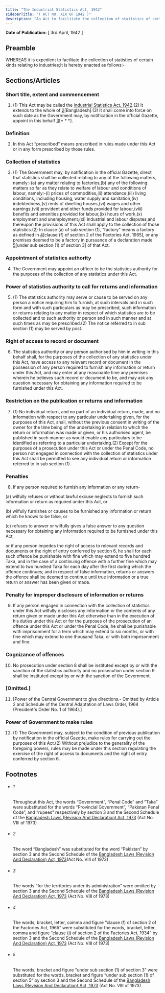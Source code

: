 ```yaml
---
title: "The Industrial Statistics Act, 1942"
sidebarTitle: "( ACT NO. XIX OF 1942 )"
description: "An Act to facilitate the collection of statistics of certain kinds relating to industries.1♣"
---
```


**Date of Publication:** [ 3rd April, 1942 ]

## Preamble

WHEREAS it is expedient to facilitate the collection of statistics of certain kinds relating to industries;It is hereby enacted as follows:-

## Sections/Articles

### Short title, extent and commencement

1. (1) This Act may be called the [Industrial Statistics Act, 1942](/act-194.html "Industrial Statistics Act, 1942").(2) It extends to the whole of [2](1)[Bangladesh].(3) It shall come into force on such date as the Government may, by notification in the official Gazette, appoint in this behalf [3](2)[\* \* \*].

### Definition

2. In this Act “prescribed” means prescribed in rules made under this Act or in any form prescribed by those rules.

### Collection of statistics

3. (1) The Government may, by notification in the official Gazette, direct that statistics shall be collected relating to any of the following matters, namely:-(a) any matter relating to factories,(b) any of the following matters so far as they relate to welfare of labour and conditions of labour, namely:-(i) prices of commodities,(ii) attendance,(iii) living conditions, including housing, water supply and sanitation,(iv) indebtedness,(v) rents of dwelling houses,(vi) wages and other earnings,(vii) provident and other funds provided for labour,(viii) benefits and amenities provided for labour,(ix) hours of work,(x) employment and unemployment,(xi) industrial and labour disputes,and thereupon the provisions of this Act shall apply to the collection of those statistics.(2) In clause (a) of sub section (1), “factory” means a factory as defined in [4](1)[clause (f) of section 2 of the Factories Act, 1965], or any premises deemed to be a factory in pursuance of a declaration made [5](2)[under sub section (1) of section 3] of that Act.

### Appointment of statistics authority

4. The Government may appoint an officer to be the statistics authority for the purposes of the collection of any statistics under this Act.

### Power of statistics authority to call for returns and information

5. (1) The statistics authority may serve or cause to be served on any person a notice requiring him to furnish, at such intervals and in such form and with such particulars as may be prescribed, such information or returns relating to any matter in respect of which statistics are to be collected and to such authority or person and in such manner and at such times as may be prescribed.(2) The notice referred to in sub section (1) may be served by post.

### Right of access to record or document

6. The statistics authority or any person authorised by him in writing in this behalf shall, for the purposes of the collection of any statistics under this Act, have access to any relevant record or document in the possession of any person required to furnish any information or return under this Act, and may enter at any reasonable time any premises wherein he believes such record or document to be, and may ask any question necessary for obtaining any information required to be furnished under this Act.

### Restriction on the publication or returns and information

7. (1) No individual return, and no part of an individual return, made, and no information with respect to any particular undertaking given, for the purposes of this Act, shall, without the previous consent in writing of the owner for the time being of the undertaking in relation to which the return or information was made or given, or his authorised agent, be published in such manner as would enable any particulars to be identified as referring to a particular undertaking.(2) Except for the purposes of a prosecution under this Act or under the Penal Code, no person not engaged in connection with the collection of statistics under this Act shall be permitted to see any individual return or information referred to in sub section (1).

### Penalties

8. If any person required to furnish any information or any return-

(a) wilfully refuses or without lawful excuse neglects to furnish such information or return as required under this Act, or

(b) wilfully furnishes or causes to be furnished any information or return which he knows to be false, or

(c) refuses to answer or wilfully gives a false answer to any question necessary for obtaining any information required to be furnished under this Act,

or if any person impedes the right of access to relevant records and documents or the right of entry conferred by section 6, he shall for each such offence be punishable with fine which may extend to five hundred Taka, and in the case of a continuing offence with a further fine which may extend to two hundred Taka for each day after the first during which the offence continues; and in respect of false information, returns or answers the offence shall be deemed to continue until true information or a true return or answer has been given or made.

### Penalty for improper disclosure of information or returns

9. If any person engaged in connection with the collection of statistics under this Act wilfully discloses any information or the contents of any return given or made under this Act otherwise than in the execution of his duties under this Act or for the purposes of the prosecution of an offence under this Act or under the Penal Code, he shall be punishable with imprisonment for a term which may extend to six months, or with fine which may extend to one thousand Taka, or with both imprisonment and fine.

### Cognizance of offences

10. No prosecution under section 8 shall be instituted except by or with the sanction of the statistics authority and no prosecution under section 9 shall be instituted except by or with the sanction of the Government.

### [Omitted.]

11. [Power of the Central Government to give directions.- Omitted by Article 2 and Schedule of the Central Adaptation of Laws Order, 1964 (President's Order No. 1 of 1964).]

### Power of Government to make rules

12. (1) The Government may, subject to the condition of previous publication by notification in the official Gazette, make rules for carrying out the purposes of this Act.(2) Without prejudice to the generality of the foregoing powers, rules may be made under this section regulating the exercise of the right of access to documents and the right of entry conferred by section 6.

## Footnotes

- ###### 1

  Throughout this Act, the words “Government”, “Penal Code” and “Taka” were substituted for the words “Provincial Government”, “Pakistan Penal Code”, and “rupees” respectively by section 3 and the Second Schedule of the [Bangladesh Laws (Revision And Declaration) Act, 1973](/act-430.html "Bangladesh Laws (Revision And Declaration) Act, 1973") (Act No. VIII of 1973)

- ###### 2

  The word “Bangladesh” was substituted for the word “Pakistan” by section 3 and the Second Schedule of the [Bangladesh Laws (Revision And Declaration) Act, 1973](/act-430.html "Bangladesh Laws (Revision And Declaration) Act, 1973")(Act No. VIII of 1973)

- ###### 3

  The words “for the territories under its administration” were omitted by section 3 and the Second Schedule of the [Bangladesh Laws (Revision And Declaration) Act, 1973](/act-430.html "Bangladesh Laws (Revision And Declaration) Act, 1973") (Act No. VIII of 1973)

- ###### 4

  The words, bracket, letter, comma and figure “clause (f) of section 2 of the Factories Act, 1965” were substituted for the words, bracket, letter, comma and figure “clause (j) of section 2 of the Factories Act, 1934” by section 3 and the Second Schedule of the [Bangladesh Laws (Revision And Declaration) Act, 1973](/act-430.html "Bangladesh Laws (Revision And Declaration) Act, 1973") (Act No. VIII of 1973)

- ###### 5

  The words, bracket and figure “under sub section (1) of section 3” were substituted for the words, bracket and figure “under sub section (1) of section 5” by section 3 and the Second Schedule of the [Bangladesh Laws (Revision And Declaration) Act, 1973](/act-430.html "Bangladesh Laws (Revision And Declaration) Act, 1973") (Act No. VIII of 1973)
